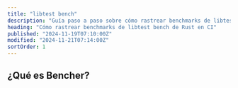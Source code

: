 ```yaml
---
title: "libtest bench"
description: "Guía paso a paso sobre cómo rastrear benchmarks de libtest bench de Rust en CI"
heading: "Cómo rastrear benchmarks de libtest bench de Rust en CI"
published: "2024-11-19T07:10:00Z"
modified: "2024-11-21T07:14:00Z"
sortOrder: 1
---
```



<Intro
  text="cómo hacer benchmarks de código Rust con libtest bench"
  url="/es/learn/benchmarking/rust/libtest-bench/"
  name="libtest bench"
/>

## ¿Qué es Bencher?

<BencherIntro />

<Steps
  adapter="rust_bench"
  url="/es/docs/explanation/adapters/#-rust-bench"
/>

<RustBench />

<CallToAction lang={Language.es} />